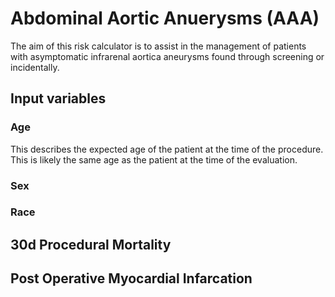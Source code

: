 # Abdominal Aortic Anuerysms (AAA) {#aaa}

The aim of this risk calculator is to assist in the management of patients with asymptomatic infrarenal aortica aneurysms found through screening or incidentally.

## Input variables

### Age

This describes the expected age of the patient at the time of the procedure.  This is likely the same age as the patient at the time of the evaluation.

### Sex
### Race

## 30d Procedural Mortality



## Post Operative Myocardial Infarcation

